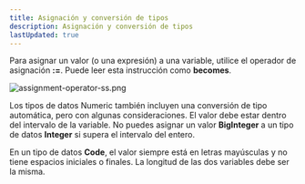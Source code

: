 ```yaml
---
title: Asignación y conversión de tipos
description: Asignación y conversión de tipos
lastUpdated: true
---
```


Para asignar un valor (o una expresión) a una variable, utilice el operador de asignación **:=**. Puede leer esta instrucción como **becomes**.

![assignment-operator-ss.png](../../../../../assets/documentation/basic/assignment-operator-ss.webp)

Los tipos de datos Numeric también incluyen una conversión de tipo automática, pero con algunas consideraciones. El valor debe estar dentro del intervalo de la variable. No puedes asignar un valor **BigInteger** a un tipo de datos **Integer** si supera el intervalo del entero.

En un tipo de datos **Code**, el valor siempre está en letras mayúsculas y no tiene espacios iniciales o finales. La longitud de las dos variables debe ser la misma.